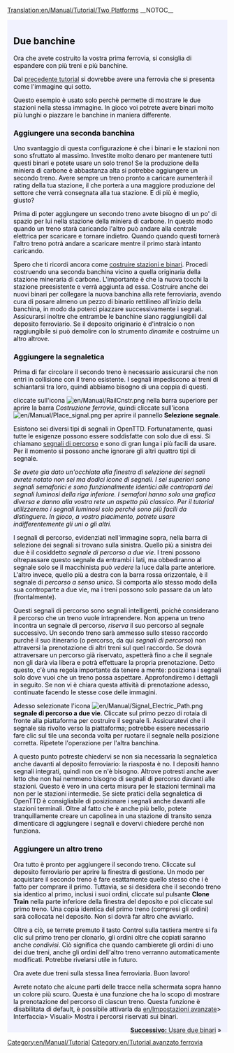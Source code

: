 [[Translation:en/Manual/Tutorial/Two Platforms]]
__NOTOC__

{{en/Tabs|3|1
|it/Manual/Tutorial/Due banchine|1. Due banchine<!--
-->|en/Manual/Tutorial/Two Tracks|2. Due binari<!--
-->|en/Manual/Tutorial/Basic Network|3. Basic Network}}
<div style="padding:.5em 1em 1em 1em; border-top:none; background-color:#f1f2fe; color:#000;">
{{it/Manual/Tutorial/Tutorial}}
== Due banchine ==
Ora che avete costruito la vostra prima ferrovia, si consiglia di espandere con più treni e più banchine.

Dal [[it/Manual/Tutorial/Tutorial|precedente tutorial]] si dovrebbe avere una ferrovia che si presenta come l'immagine qui sotto.


{{en/Phototable|[[File:en/Manual/Tutorial/Tutorial single track.png|400px]]|Due stazioni, con il binario e il treno (clicca per ingrandire)|none}}
Questo esempio è usato solo perchè permette di mostrare le due stazioni nella stessa immagine. In gioco voi potrete avere binari molto più lunghi o piazzare le banchine in maniera differente.

=== Aggiungere una seconda banchina ===
Uno svantaggio di questa configurazione è che i binari e le stazioni non sono sfruttato al massimo. Investite molto denaro per mantenere tutti questi binari e potete usare un solo treno! Se la produzione della miniera di carbone è abbastanza alta si potrebbe aggiungere un secondo treno. Avere sempre un treno pronto a caricare aumenterà il rating della tua stazione, il che porterà a una maggiore produzione del settore che verrà consegnata alla tua stazione. E di più è meglio, giusto?

<!--A disadvantage of the above layout is that the tracks and the stations are not used very efficiently. You are paying a large sum of money for maintaining all those tracks, and it can only be used by one train! If the output of the coal mine is high enough, you may want to add an extra train. Always having a train ready to load will increase your station rating which will lead to more of the industry's output being delivered to your station. And more is better, right?-->

Prima di poter aggiungere un secondo treno avete bisogno di un po' di spazio per lui nella stazione della miniera di carbone. In questo modo quando un treno starà caricando l'altro può andare alla centrale elettrica per scaricare e tornare indietro. Quando quando questi tornerà l'altro treno potrà andare a scaricare mentre il primo starà intanto caricando.

<!--Before you can add this extra train, you need some space for it in the station by the coal mine. That way, when one train is loading the other train can go to the power plant to unload and come back. When the train is back, the other train can go and unload while the first train is loading again.-->

Spero che ti ricordi ancora come [[it/Manual/Tutorial/Treni|costruire stazioni e binari]]. Procedi costruendo una seconda banchina vicino a quella originaria della stazione mineraria di carbone. L'importante è che la nuova tocchi la stazione preesistente e verrà aggiunta ad essa. Costruire anche dei nuovi binari per collegare la nuova banchina alla rete ferroviaria, avendo cura di posare almeno un pezzo di binario rettilineo all'inizio della banchina, in modo da poterci piazzare successivamente i segnali. Assicurarsi inoltre che entrambe le banchine siano raggiungibili dal deposito ferroviario. Se il deposito originario è d'intralcio o non raggiungibile si può demolire con lo strumento ''dinamite'' e costruirne un altro altrove.

<!--Hopefully you [[Tutorial/Trains|still remember]] how to build a station and tracks. Go ahead and build an extra platform next to the original coal mine station. As long as the new platform touches the original station it will be added to that station. Also build some track to connect the new platform to the existing track, leave at least one piece of straight track in front of each platform as we'll be placing signals here later. Make sure both platforms can be reached from the depot. You can blow up the original depot with the ''dynamite'' tool if it's in the way and build a new one elsewhere.-->

=== Aggiungere la segnaletica === <!--Adding signals-->
Prima di far circolare il secondo treno è necessario assicurarsi che non entri in collisione con il treno esistente. I segnali impediscono ai treni di schiantarsi tra loro, quindi abbiamo bisogno di una coppia di questi. 

<!--Before you can run the second train you need to make sure that it doesn't collide with your existing train. Signals prevent trains from crashing into each other, so we need a couple of those things.-->

cliccate sull'icona [[File:en/Manual/RailCnstr.png]] nella barra superiore per aprire la barra ''Costruzione ferrovie'', quindi cliccate sull'icona [[File:en/Manual/Place signal.png]] per aprire il pannello '''Selezione segnale'''.

<!--Click the [[File:en/Manual/Place signal.png]] '''Build Railway Signals''' button from the railway constuction toolbar. This will open the '''Signal Selection''' toolbar.-->

Esistono sei diversi tipi di segnali in OpenTTD. Fortunatamente, quasi tutte le esigenze possono essere soddisfatte con solo due di essi. Si chiamano [[it/Manual/Segnali#segnali-di-percorso|segnali di percorso]] e sono di gran lunga i più facili da usare. Per il momento si possono anche ignorare gli altri quattro tipi di segnale.

<!--There are six different types of signals in OpenTTD. Fortunately, almost every need can be met by only two of them. These signals are called [[path signals]], and are by far the easiest to use. For now, you can just ignore the other four signal types.-->

''Se avete gia dato un'occhiata alla finestra di selezione dei segnali avrete notato non sei ma dodici icone di segnali. I sei superiori sono segnali semaforici e sono funzionalmente identici alle controparti dei segnali luminosi della riga inferiore. I semafori hanno solo una grafica diversa e danno alla vostra rete un aspetto più classico. Per il tutorial utilizzeremo i segnali luminosi solo perché sono più facili da distinguere. In gioco, a vostro piacimento, potrete usare indifferentemente gli uni o gli altri.''

<!--''If you already looked at the signal selection window, you may have noticed not six but twelve signal buttons. The upper six are semaphore signals and are functionally the same as the light signal counterparts below them. The semaphores just look different and give your track a more classical look. For the tutorial, we'll only be using light signals as they are more easy to distinguish. You're free to use either in your games.''-->

{{en/Phototable|[[File:it/Manual/Yapp signalgui.png]]|Contornati in rosso i bottoni relativi ai ''Segnali di percorso''|left}} I segnali di percorso, evidenziati nell'immagine sopra, nella barra di selezione dei segnali si trovano sulla sinistra. Quello più a sinistra dei due è il cosiddetto ''segnale di percorso a due vie''. I treni possono oltrepassare questo segnale da entrambi i lati, ma obbediranno al segnale solo se il macchinista può ''vedere'' la luce dalla parte anteriore. L'altro invece, quello più a destra con la barra rossa orizzontale, è il segnale di ''percorso a senso unico''. Si comporta allo stesso modo della sua controparte a due vie, ma i treni possono solo passare da un lato (frontalmente).


<!--{{Phototable|[[File:en/Manual/Yapp signalgui.png]]|Path signals|left}} The path signals are marked in the image of the signal selection toolbar at the left. The leftmost of the two path signals is the so-called two-way path signal. Trains can pass this signal from both sides, but will only obey the signal if the train driver can 'see' the light from the front. The rightmost with the horizontal red bar is the one-way path signal. It behaves the same as its two-way counterpart, but trains can only pass it from one side (the front).-->

Questi segnali di percorso sono segnali intelligenti, poiché considerano il percorso che un treno vuole intraprendere. Non appena un treno incontra un segnale di percorso, ''riserva'' il suo percorso al segnale successivo. Un secondo treno sarà ammesso sullo stesso raccordo purché il suo itinerario (o percorso, da qui ''segnali di percorso'') non attraversi la prenotazione di altri treni sul quel raccordo. Se dovrà attraversare un percorso già riservato, aspetterà fino a che il segnale non gli darà via libera e potrà effettuare la propria prenotazione. Detto questo, c'è una regola importante da tenere a mente: posiziona i segnali solo dove vuoi che un treno possa aspettare. Approfondiremo i dettagli in seguito. Se non vi è chiara questa attività di prenotazione adesso, continuate facendo le stesse cose delle immagini.


<!--These path signals are smart signals, as they consider the route a train wants to take. As soon as a train encounters a path signal, it will "reserve" its route to the next signal. A second train will be allowed on the same junction as long as its route (or path, hence path signals) does not cross the reservation of other trains on the junction. If it needs to cross a reserved path, it will wait at the signal until it can make its own reservation. Having said that, there's one important rule to keep in mind: only place signals where you want a train to be able to wait. We'll be looking into this in more detail later. If you cannot follow this reservation business right now, just continue and do the same things as done in the images.-->

Adesso selezionate l'icona [[File:en/Manual/Signal Electric Path.png]] '''segnale di percorso a due vie'''. Cliccate sul primo pezzo di rotaia di fronte alla piattaforma per costruire il segnale lì. Assicuratevi che il segnale sia rivolto verso la piattaforma; potrebbe essere necessario fare clic sul tile una seconda volta per ruotare il segnale nella posizione corretta. Ripetete l'operazione per l'altra banchina.

{{en/Phototable|[[File:en/Manual/Tutorial/Tutorial two platforms.png|400px]]|La seconda banchina dotata dei segnali di percorso (clicca per ingrandire)|none}}


<!--Now select the [[File:en/Manual/Signal Electric Path.png]] '''two-way path signal'''. Click the first piece of track in front of the platform to build the signal there. Make sure the signal faces the platform; you may need to click the tile a second time to turn the signal around. Repeat this for the other platform.

{{Phototable|[[File:en/Manual/Tutorial/Tutorial two platforms.png|400px]]|The second platform equipped with path signals (click to enlarge)|none}}-->

A questo punto potreste chiedervi se non sia necessaria la segnaletica anche davanti al deposito ferroviario: la riasposta è no. I depositi hanno segnali integrati, quindi non ce n'è bisogno. Altrove potresti anche aver letto che non hai nemmeno bisogno di segnali di percorso davanti alle stazioni. Questo è vero in una certa misura per le stazioni terminali ma non per le stazioni intermedie. Se siete pratici della segnaletica di OpenTTD è consigliabile di posizionare i segnali anche davanti alle stazioni terminali. Oltre al fatto che è anche più bello, potete tranquillamente creare un capolinea in una stazione di transito senza dimenticare di aggiungere i segnali e dovervi chiedere perché non funziona. 

<!--Do you need a signal in front of the depot as well, you ask? No, depots have built-in signals, so there's no need for that. Elsewhere you also may have read that you don't even need path signals in front of stations. While that is true to some extent for terminus stations, it isn't for through stations. If you're new to OpenTTD signalling, it's recommended to place signals in front of terminus stations anyways. Besides that it looks better, you can easily make a terminus into a through station without forgetting to add the signals and having to ask why it doesn't work.-->

=== Aggiungere un altro treno === <!-- Adding another train -->
Ora tutto è pronto per aggiungere il secondo treno. Cliccate sul deposito ferroviario per aprire la finestra di gestione. Un modo per acquistare il secondo treno è fare esattamente quello stesso che i è fatto per comprare il primo. Tuttavia, se si desidera che il secondo treno sia identico al primo, inclusi i suoi ordini, cliccate sul pulsante '''Clone Train''' nella parte inferiore della finestra del deposito e poi cliccate sul primo treno. Una copia identica del primo treno (compresi gli ordini) sarà collocata nel deposito. Non si dovrà far altro che avviarlo.


<!--Now everything is ready to add the second train. Click the depot to open the depot window. One way to purchase the second train is exactly the same way as you've purchased your first train. However, if you want the second train to be identical to the first train, including its orders, click the '''Clone Train''' button at the bottom of the depot window. Next, click the first train. An identical copy of the first train (including orders) will be placed in the depot and now you only have to start it.-->

Oltre a ciò, se terrete premuto il tasto Control sulla tastiera mentre si fa clic sul primo treno per clonarlo, gli ordini oltre che copiati saranno anche ''condivisi''. Ciò significa che quando cambierete gli ordini di uno dei due treni, anche gli ordini dell'altro treno verranno automaticamente modificati. Potrebbe rivelarsi utile in futuro.

{{en/Phototable|[[File:en/Manual/Tutorial/Tutorial two trains.png|400px]]|Satazione della miniera con due banchine e segnali di percorso in azione (clicca per ingrandire)|none}}

<!--In addition to this, if you hold the Control button on the keyboard while clicking on the first train to clone it, the orders of both trains will be ''shared''. This means that when you change the orders of one of the two trains, the orders of the other train will be changed automatically as well. Might be useful in the future.

{{Phototable|[[File:en/Manual/Tutorial/Tutorial two trains.png|400px]]|Mine station with two platforms and path signals in action (click to enlarge)|none}}-->

Ora avete due treni sulla stessa linea ferroviaria. Buon lavoro!

<!--Now you have two trains on the same route. Good job!-->

Avrete notato che alcune parti delle tracce nella schermata sopra hanno un colore più scuro. Questa è una funzione che ha lo scopo di mostrare la prenotazione del percorso di ciascun treno. Questa funzione è disabilitata di default, è possibile attivarla da [[en/Impostazioni avanzate]]> Interfaccia> Visuali> Mostra i percorsi riservati sui binari.


<!--You may have noticed that some parts of the tracks in the screenshot above have a darker colour. This is a feature to show each train's path reservation. Now this feature is disabled by default, but you can enable it from the [[Advanced Settings]] > Interface > Display options > Show reserved tracks.-->

<span style="float: right">[[it/Manual/Tutorial/Due binari|'''Successivo:''' Usare due binari]] &raquo;</span>
</div>
[[Category:en/Manual/Tutorial]]
[[Category:en/Tutorial avanzato ferrovia]]